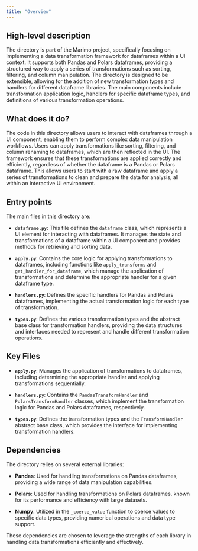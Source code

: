 ```yaml
---
title: "Overview"
---
```


## High-level description

The directory is part of the Marimo project, specifically focusing on implementing a data transformation framework for dataframes within a UI context. It supports both Pandas and Polars dataframes, providing a structured way to apply a series of transformations such as sorting, filtering, and column manipulation. The directory is designed to be extensible, allowing for the addition of new transformation types and handlers for different dataframe libraries. The main components include transformation application logic, handlers for specific dataframe types, and definitions of various transformation operations.

## What does it do?

The code in this directory allows users to interact with dataframes through a UI component, enabling them to perform complex data manipulation workflows. Users can apply transformations like sorting, filtering, and column renaming to dataframes, which are then reflected in the UI. The framework ensures that these transformations are applied correctly and efficiently, regardless of whether the dataframe is a Pandas or Polars dataframe. This allows users to start with a raw dataframe and apply a series of transformations to clean and prepare the data for analysis, all within an interactive UI environment.

## Entry points

The main files in this directory are:

- **`dataframe.py`**: This file defines the `dataframe` class, which represents a UI element for interacting with dataframes. It manages the state and transformations of a dataframe within a UI component and provides methods for retrieving and sorting data.

- **`apply.py`**: Contains the core logic for applying transformations to dataframes, including functions like `apply_transforms` and `get_handler_for_dataframe`, which manage the application of transformations and determine the appropriate handler for a given dataframe type.

- **`handlers.py`**: Defines the specific handlers for Pandas and Polars dataframes, implementing the actual transformation logic for each type of transformation.

- **`types.py`**: Defines the various transformation types and the abstract base class for transformation handlers, providing the data structures and interfaces needed to represent and handle different transformation operations.

## Key Files

- **`apply.py`**: Manages the application of transformations to dataframes, including determining the appropriate handler and applying transformations sequentially.

- **`handlers.py`**: Contains the `PandasTransformHandler` and `PolarsTransformHandler` classes, which implement the transformation logic for Pandas and Polars dataframes, respectively.

- **`types.py`**: Defines the transformation types and the `TransformHandler` abstract base class, which provides the interface for implementing transformation handlers.

## Dependencies

The directory relies on several external libraries:

- **Pandas**: Used for handling transformations on Pandas dataframes, providing a wide range of data manipulation capabilities.

- **Polars**: Used for handling transformations on Polars dataframes, known for its performance and efficiency with large datasets.

- **Numpy**: Utilized in the `_coerce_value` function to coerce values to specific data types, providing numerical operations and data type support.

These dependencies are chosen to leverage the strengths of each library in handling data transformations efficiently and effectively.